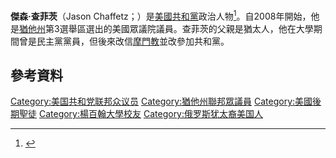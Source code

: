 {{noteTA
|1=zh-hans:查菲茨;zh-hant:查菲茨;zh-tw:查菲茲;
}}

{{Infobox State Senator
| name            = 傑森·查菲茨<br />{{lang|en|Jason Chaffetz}}
| image           = Jason Chaffetz, official portrait, 111th Congress.jpg
| imagesize       = 190px
| smallimage      = 
| caption         = 
| state1          = 猶他州
| district1       = {{link-en|猶他州第3國會選區|Utah's 3rd congressional district|3選區}}
| term_start1     = 2009年1月3日
| term_end1       = 2017年6月30日
| predecessor1    = [[克里斯·加農|克里斯·加農]]
| successor1      =[[匡希恆|匡希恆]]
| birth_date      = {{birth date and age|1967|3|26}}
| birth_place     = {{USA}}[[加州|加州]][[洛思加圖斯|洛思加圖斯]]
| nationality     = {{USA}} 
| death_date      =
| death_place     =
| spouse          = 
| children        = 
| alma_mater      = [[楊百翰大學|楊百翰大學]]<small>（[[文學士|文學士]]）
| profession      = 
| party           = [[民主党_(美国)|民主党]]（－1990）<br>[[共和党_(美国)|共和党]]（1990－）
| residence       = 
| religion        = 
| signature       = 
| website         = 
| footnotes       =
| allegiance      = 
| branch          = 
| serviceyears    = 
| rank            = 
| unit            = 
| battles         = 
| awards          = 
}}
'''傑森·查菲茨'''（Jason Chaffetz；{{bd|1967年|3月26日}}）是[[美國|美國]][[共和黨_(美國)|共和黨]]政治人物<ref>{{cite web |title=California Marriage Index, 1960–1985 |url=https://familysearch.org/ark:/61903/1:1:V6LM-Z2W |accessdate=2016-01-05 |archive-date=2016-10-22 |archive-url=https://web.archive.org/web/20161022091843/https://familysearch.org/ark:/61903/1:1:V6LM-Z2W |dead-url=no }}</ref>。自2008年開始，他是[[猶他州|猶他州]]第3選舉區選出的美國眾議院議員。查菲茨的父親是猶太人，他在大學期間曾是民主黨黨員，但後來改信[[摩門教|摩門教]]並改參加共和黨。

== 參考資料 ==
{{reflist}}

{{DEFAULTSORT: Chaffetz, Jason}}
[[Category:美国共和党联邦众议员|Category:美国共和党联邦众议员]]
[[Category:猶他州聯邦眾議員|Category:猶他州聯邦眾議員]]
[[Category:美國後期聖徒|Category:美國後期聖徒]]
[[Category:楊百翰大學校友|Category:楊百翰大學校友]]
[[Category:俄罗斯犹太裔美国人|Category:俄罗斯犹太裔美国人]]